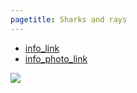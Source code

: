 ```yaml
---
pagetitle: Sharks and rays
---
```


- [info_link](https://olympiccoast.noaa.gov/living/marinelife/fish/fish.html)
- [info_photo_link](https://olympiccoast.noaa.gov/library/pixpages/librarypixpg_skate.html)


![](figures/Appendix S.LR.13.5 - CPUE for elasmobranchs in OCNMS 2003-2018.jpg)
